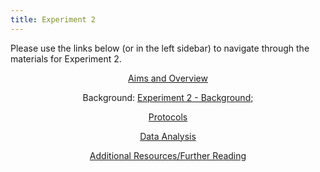 ```yaml
---
title: Experiment 2
---
```


Please use the links below (or in the left sidebar) to navigate through the materials for Experiment 2.

<center>| [Aims and Overview](./2aims.qmd)  

Background: [Experiment 2 - Background](./2intro1.qmd);  

[Protocols](./2protocols.qmd) 

[Data Analysis](./2data.qmd) 

[Additional Resources/Further Reading](./2further.qmd) </center>
